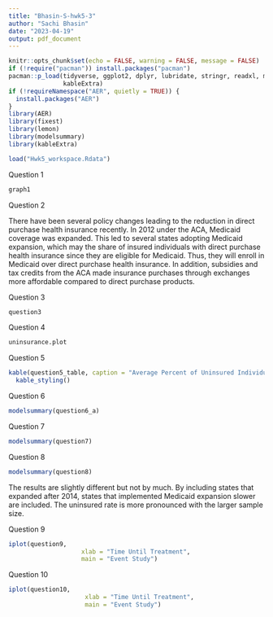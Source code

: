 ```yaml
---
title: "Bhasin-S-hwk5-3"
author: "Sachi Bhasin"
date: "2023-04-19"
output: pdf_document
---
```


```r
knitr::opts_chunk$set(echo = FALSE, warning = FALSE, message = FALSE)
if (!require("pacman")) install.packages("pacman")
pacman::p_load(tidyverse, ggplot2, dplyr, lubridate, stringr, readxl, modelsummary, data.table, gdata, scales,
               kableExtra)
if (!requireNamespace("AER", quietly = TRUE)) {
  install.packages("AER")
}
library(AER)
library(fixest)
library(lemon)
library(modelsummary)
library(kableExtra)

load("Hwk5_workspace.Rdata")
```

\vspace{.2in}
\noindent Question 1

```r
graph1 
```


\newpage

\vspace{.2in}
\noindent Question 2

There have been several policy changes leading to the reduction in direct purchase health insurance recently. In 2012 under the ACA, Medicaid coverage was expanded. This led to several states adopting Medicaid expansion, which may the share of insured individuals with direct purchase health insurance since they are eligible for Medicaid. Thus, they will enroll in Medicaid over direct purchase health insurance. In addition, subsidies and tax credits from the ACA made insurance purchases through exchanges more affordable compared to direct purchase products.


\newpage

\vspace{.2in}
\noindent Question 3

```r
question3
```


\newpage

\vspace{.2in}
\noindent Question 4

```r
uninsurance.plot   
```


\newpage


\vspace{.2in}
\noindent Question 5




```r
kable(question5_table, caption = "Average Percent of Uninsured Individuals in 2015 and 2015.") %>%
  kable_styling()
```


\newpage


\vspace{.2in}
\noindent Question 6





```r
modelsummary(question6_a)


```


\newpage

\vspace{.2in}
\noindent Question 7

```r
modelsummary(question7)
```


\newpage

\vspace{.2in}
\noindent Question 8

```r
modelsummary(question8)
```
The results are slightly different but not by much. By including states that expanded after 2014, states that implemented Medicaid expansion slower are included. The uninsured rate is more pronounced with the larger sample size. 

\newpage

\vspace{.2in}
\noindent Question 9

```r
iplot(question9,
                    xlab = "Time Until Treatment",
                    main = "Event Study")
```


\newpage

\vspace{.2in}
\noindent Question 10 

```r
iplot(question10,
                     xlab = "Time Until Treatment",
                     main = "Event Study")
```


